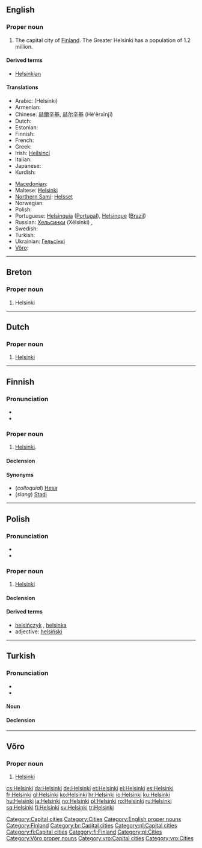 {{wikipedia}}
{{also|Helsinkî|Ħelsinki}}
==English==

===Proper noun===
{{en-proper noun}}

# The capital city of [[Finland]]. The Greater Helsinki has a population of 1.2 million.

====Derived terms====
* [[Helsinkian]]

====Translations====
{{trans-top|the capital city of Finland}}
* Arabic: {{Arab|[[هلسنكي]]}} (Helsínki)
* Armenian: {{t-|hy|Հելսինկի|tr=Helsinki}}
* Chinese: [[赫爾辛基]], [[赫尔辛基]] (Hè'ěrxīnjī)
* Dutch: {{t-|nl|Helsinki}}
* Estonian: {{t+|et|Helsingi}}
* Finnish: {{t+|fi|Helsinki}}
* French: {{t+|fr|Helsinki}}
* Greek: {{t+|el|Ελσίνκι|n|tr=Elsínki}}
* Irish: [[Heilsincí]]
* Italian: {{t-|it|Helsinki|f}}
* Japanese: {{t-|ja|ヘルシンキ|tr=Herushinki}}
* Kurdish: {{t+|ku|Helsinkî|f}}
{{trans-mid}}
* [[Macedonian]]: {{t-|mk|Хелсинки|tr=Hélsinki}}
* Maltese: [[Ħelsinki]]
* [[Northern Sami]]: [[Helsset]]
* Norwegian: {{t+|no|Helsingfors}}
* Polish: {{t+|pl|Helsinki|p}}
* Portuguese: [[Helsínquia]] ([[Portugal]]), [[Helsinque]] ([[Brazil]])
* Russian: [[Хельсинки]] (Xélsinki) {{m}} {{indeclinable}},  {{qualifier|obsolete}} {{t|ru|Гельсингфорс|m|tr=Gel'singfórs}}
* Swedish: {{t+|sv|Helsingfors}}
* Turkish: {{t+|tr|Helsinki}}
* Ukrainian: [[Гельсiнкi]]
* [[Võro]]: {{tø|vro|Helsinki}}
{{trans-bottom}}

[[Category:Capital cities]]
[[Category:Cities]]
[[Category:English proper nouns]]
[[Category:Finland]]

----

==Breton==
{{wikipedia|lang=br}}

===Proper noun===
{{infl|br|proper noun}}

# Helsinki

[[Category:br:Capital cities]]

----

==Dutch==
{{wikipedia|lang=nl}}

===Proper noun===
{{infl|nl|proper noun}}

# [[#English|Helsinki]]

[[Category:nl:Capital cities]]

----

==Finnish==
{{wikipedia|lang=fi}}

===Pronunciation===
* {{IPA|lang=fi|[ˈhelsiŋki]}}
* {{hyphenation|hel|sin|ki}}

===Proper noun===
{{infl|fi|proper noun}}

# [[#English|Helsinki]].

====Declension====
{{fi-decl-tuoli|Helsi|nk|ng|ä|np=1}}

====Synonyms====
* (''colloquial'') [[Hesa]]
* (''slang'') [[Stadi]]

[[Category:fi:Capital cities]]
[[Category:fi:Finland]]

----

==Polish==

===Pronunciation===
* {{IPA|/xɛlˈs̪in̪ci/|lang=pl}}
* {{audio|Pl-Helsinki.ogg|audio}}

===Proper noun===
{{infl|pl|proper noun|g=p}}

# [[#English|Helsinki]]

====Declension====
{{pl-decl-noun-pl
|Helsinki
|Helsinek
|Helsinkom
|Helsinki
|Helsinkami
|Helsinkach
|Helsinki
}}

====Derived terms====
* [[helsińczyk]] {{m}}, [[helsinka]] {{f}}
* adjective: [[helsiński]]

[[Category:pl:Cities]]

----

==Turkish==

===Pronunciation===
* {{IPA|/helsinki/|lang=tr}}
* {{hyphenation|hel|sin|ki}}

====Noun====
{{infl|tr|noun}}

====Declension====
{{tr-decl-noun-unc
| Helsinki
| Helsinki'yi
| Helsinki'ye
| Helsinki'de
| Helsinki'den
| Helsinki'nin
}}

----

==Võro==

===Proper noun===
{{infl|vro|proper noun}}

# [[#English|Helsinki]]

[[Category:Võro proper nouns]]
[[Category:vro:Capital cities]]
[[Category:vro:Cities]]

[[cs:Helsinki]]
[[da:Helsinki]]
[[de:Helsinki]]
[[et:Helsinki]]
[[el:Helsinki]]
[[es:Helsinki]]
[[fr:Helsinki]]
[[gl:Helsinki]]
[[ko:Helsinki]]
[[hr:Helsinki]]
[[io:Helsinki]]
[[ku:Helsinki]]
[[hu:Helsinki]]
[[ja:Helsinki]]
[[no:Helsinki]]
[[pl:Helsinki]]
[[ro:Helsinki]]
[[ru:Helsinki]]
[[sq:Helsinki]]
[[fi:Helsinki]]
[[sv:Helsinki]]
[[tr:Helsinki]]